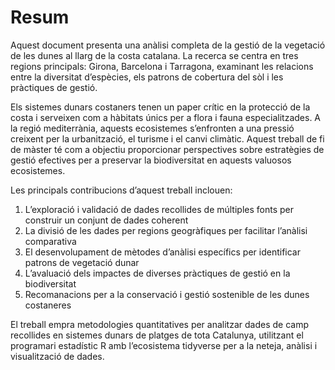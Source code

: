 # Resum {.unnumbered}

Aquest document presenta una anàlisi completa de la gestió de la vegetació de les dunes al llarg de la costa catalana. La recerca se centra en tres regions principals: Girona, Barcelona i Tarragona, examinant les relacions entre la diversitat d'espècies, els patrons de cobertura del sòl i les pràctiques de gestió.

Els sistemes dunars costaners tenen un paper crític en la protecció de la costa i serveixen com a hàbitats únics per a flora i fauna especialitzades. A la regió mediterrània, aquests ecosistemes s'enfronten a una pressió creixent per la urbanització, el turisme i el canvi climàtic. Aquest treball de fi de màster té com a objectiu proporcionar perspectives sobre estratègies de gestió efectives per a preservar la biodiversitat en aquests valuosos ecosistemes.

Les principals contribucions d'aquest treball inclouen:

1. L'exploració i validació de dades recollides de múltiples fonts per construir un conjunt de dades coherent
2. La divisió de les dades per regions geogràfiques per facilitar l'anàlisi comparativa
3. El desenvolupament de mètodes d'anàlisi específics per identificar patrons de vegetació dunar
4. L'avaluació dels impactes de diverses pràctiques de gestió en la biodiversitat
5. Recomanacions per a la conservació i gestió sostenible de les dunes costaneres

El treball empra metodologies quantitatives per analitzar dades de camp recollides en sistemes dunars de platges de tota Catalunya, utilitzant el programari estadístic R amb l'ecosistema tidyverse per a la neteja, anàlisi i visualització de dades.
